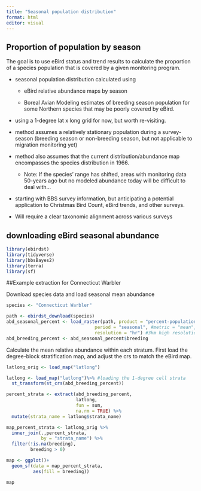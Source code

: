 ```yaml
---
title: "Seasonal population distribution"
format: html
editor: visual
---
```


## Proportion of population by season

The goal is to use eBird status and trend results to calculate the proportion of a species population that is covered by a given monitoring program.

-   seasonal population distribution calculated using

    -   eBird relative abundance maps by season

    -   Boreal Avian Modeling estimates of breeding season population for some Northern species that may be poorly covered by eBird.

-   using a 1-degree lat x long grid for now, but worth re-visiting.

-   method assumes a relatively stationary population during a survey-season (breeding season or non-breeding season, but not applicable to migration monitoring yet)

-   method also assumes that the current distribution/abundance map encompasses the species distribution in 1966.

    -   Note: If the species' range has shifted, areas with monitoring data 50-years ago but no modeled abundance today will be difficult to deal with...

-   starting with BBS survey information, but anticipating a potential application to Christmas Bird Count, eBird trends, and other surveys.

-   Will require a clear taxonomic alignment across various surveys

## downloading eBird seasonal abundance

```r
library(ebirdst)
library(tidyverse)
library(bbsBayes2)
library(terra)
library(sf)

```

##Example extraction for Connecticut Warbler

Download species data and load seasonal mean abundance

```r

species <- "Connecticut Warbler"

path <- ebirdst_download(species)
abd_seasonal_percent <- load_raster(path, product = "percent-population", 
                                 period = "seasonal", #metric = "mean", 
                                 resolution = "hr") #3km high resolution
abd_breeding_percent <- abd_seasonal_percent$breeding

```


Calculate the mean relative abundance within each stratum. First load the degree-block stratification map, and adjust the crs to match the eBird map.

```r

latlong_orig <- load_map("latlong") 

latlong <- load_map("latlong")%>% #loading the 1-degree cell strata
  st_transform(st_crs(abd_breeding_percent)) 

percent_strata <- extract(abd_breeding_percent,
                          latlong,
                          fun = sum,
                          na.rm = TRUE) %>% 
  mutate(strata_name = latlong$strata_name)

map_percent_strata <- latlong_orig %>% 
  inner_join(.,percent_strata,
             by = "strata_name") %>% 
  filter(!is.na(breeding),
         breeding > 0)

map <- ggplot()+
  geom_sf(data = map_percent_strata,
          aes(fill = breeding))

map

```

